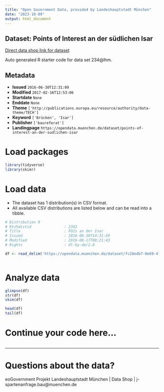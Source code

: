 ```yaml
---
title: "Open Government Data, provided by Landeshauptstadt München"
date: "2023-10-09"
output: html_document
---
```


## Dataset: Points of Interest an der südlichen Isar

[Direct data shop link for dataset](https://opendata.muenchen.de/dataset/points-of-interest-an-der-sudlichen-isar)

Auto generated R starter code for data set 234@lhm.

## Metadata

- **Issued** `2016-06-30T12:31:09`
- **Modified** `2017-02-16T12:53:06`
- **Startdate** `None`
- **Enddate** `None`
- **Theme** `['http://publications.europa.eu/resource/authority/data-theme/TECH']`
- **Keyword** `['Brücken', 'Isar']`
- **Publisher** `['baureferat']`
- **Landingpage** `https://opendata.muenchen.de/dataset/points-of-interest-an-der-sudlichen-isar`


# Load packages

```r

library(tidyverse)
library(skimr)

```

# Load data

-   The dataset has 1 distribution(s) in CSV format.
-   All available CSV distributions are listed below and can be read into a tibble.

```r

# Distribution 0
# Ktzhdistid               : 2341
# Title                    : POIs an der Isar
# Issued                   : 2016-06-30T14:31:59
# Modified                 : 2016-08-17T08:21:43
# Rights                   : dl-by-de/2.0

df <- read_delim('https://opendata.muenchen.de/dataset/fc28edb7-0e69-47b2-814e-3fa18c68f94f/resource/6fb56066-11b2-498d-ba22-cbcc85b660b4/download/pois-an-der-isar-2016-08-09.csv')



```

# Analyze data

```r

glimpse(df)
str(df)
skim(df)

head(df)
tail(df)

```

# Continue your code here...

```r

```

------------------------------------------------------------------------

# Questions about the data?

eoGovernment Projekt Landeshauptstadt München | Data Shop | j-spartenanfrage.bau@muenchen.de
